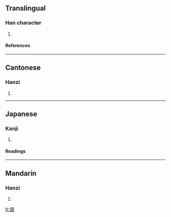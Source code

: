 ==Translingual==
===Han character===
{{Han char|rn=32|rad=土|as=11|sn=14|four=0021<sub>4</sub>|canj=戈木土 (IDG)}}
# {{defn|Han|sort=土11}}
====References====
{{Han ref|kx=0237.050|dkj=05397|dj=0475.120|hdz=10481.120|uh=587A|ud=22650|bh=E15F|bd=57695}}
----
==Cantonese==
===Hanzi===
{{yue-hanzi|jyut=|y=mo4}}
# {{defn|Cantonese}}
----
==Japanese==
===Kanji===
{{ja-kanji|grade=|rs=土11}}
# {{defn|Japanese}} 
====Readings====
{{ja-readings|on=[[ばい]] (bai), [[め]] (me), [[ば]] (ba), [[ま]] (ma)|kun=[[ちり]] (chiri)}}
----
==Mandarin==
===Hanzi===
{{cmn-hanzi|pin=[[méi]] ([[mei2]])|wg=mei<sup>2</sup>}}
# {{defn|Mandarin}}

[[fr:塺]]